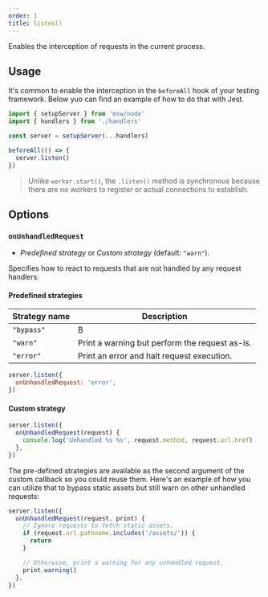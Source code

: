 ```yaml
---
order: 1
title: listen()
---
```


Enables the interception of requests in the current process.

## Usage

It's common to enable the interception in the `beforeAll` hook of your testing framework. Below yuo can find an example of how to do that with Jest.

```js {7}
import { setupServer } from 'msw/node'
import { handlers } from './handlers'

const server = setupServer(...handlers)

beforeAll(() => {
  server.listen()
})
```

> Unlike `worker.start()`, the `.listen()` method is synchronous because there are no workers to register or actual connections to establish.

## Options

### `onUnhandledRequest`

- _Predefined strategy_ or _Custom strategy_ (default: `"warn"`).

Specifies how to react to requests that are not handled by any request handlers.

#### Predefined strategies

| Strategy name | Description                                    |
| ------------- | ---------------------------------------------- |
| `"bypass"`    | B                                              |
| `"warn"`      | Print a warning but perform the request as-is. |
| `"error"`     | Print an error and halt request execution.     |

```js
server.listen({
  onUnhandledRequest: 'error',
})
```

#### Custom strategy

```js
server.listen({
  onUnhandledRequest(request) {
    console.log('Unhandled %s %s', request.method, request.url.href)
  },
})
```

The pre-defined strategies are available as the second argument of the custom callback so you could reuse them. Here's an example of how you can utilize that to bypass static assets but still warn on other unhandled requests:

```js
server.listen({
  onUnhandledRequest(request, print) {
    // Ignore requests to fetch static assets.
    if (request.url.pathname.includes('/assets/')) {
      return
    }

    // Otherwise, print a warning for any unhandled request.
    print.warning()
  },
})
```
